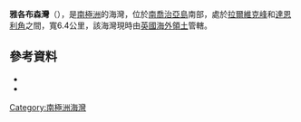 '''雅各布森灣'''（{{lang-en|Jacobsen Bight}}），是[[南極洲|南極洲]]的海灣，位於[[南喬治亞島|南喬治亞島]]南部，處於[[拉爾維克峰|拉爾維克峰]]和[[達恩利角|達恩利角]]之間，寬6.4公里，該海灣現時由[[英國海外領土|英國海外領土]]管轄。

==參考資料==
*{{cite gnis | type = antarid | id = 7434| name = Jacobsen Bight | accessdate = 2012-07-13}}
*{{usgs-gazetteer|id=7434}}

{{coord|54|25|S|36|50|W|source:GNIS|display=title}}

{{Antarctica-geo-stub}}
[[Category:南極洲海灣|Category:南極洲海灣]]